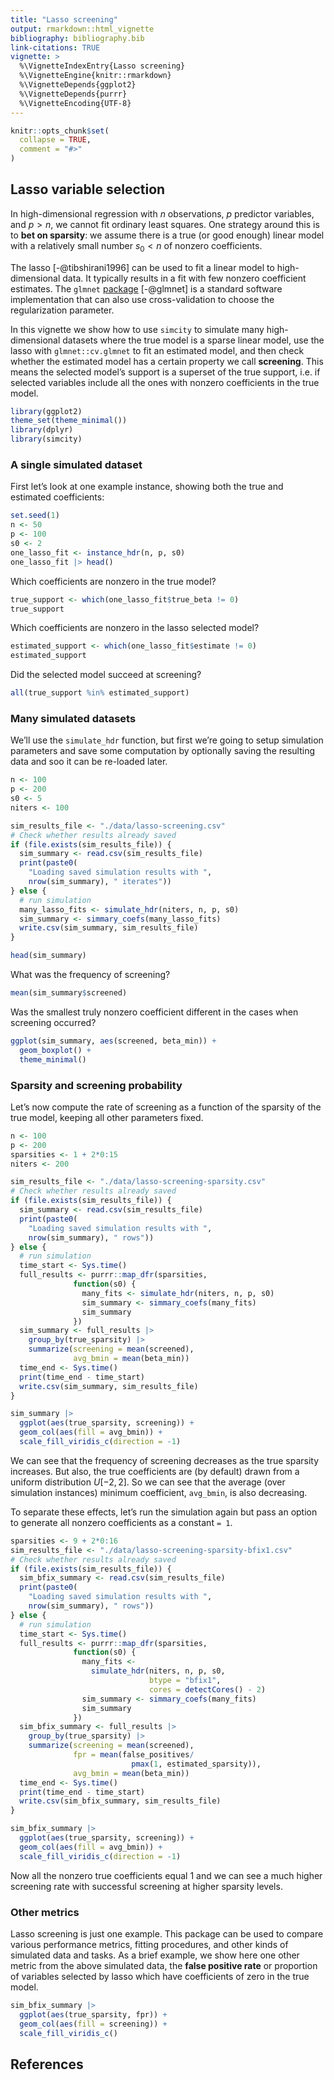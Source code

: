 ```yaml
---
title: "Lasso screening"
output: rmarkdown::html_vignette
bibliography: bibliography.bib
link-citations: TRUE
vignette: >
  %\VignetteIndexEntry{Lasso screening}
  %\VignetteEngine{knitr::rmarkdown}
  %\VignetteDepends{ggplot2}
  %\VignetteDepends{purrr}
  %\VignetteEncoding{UTF-8}
---
```


```r
knitr::opts_chunk$set(
  collapse = TRUE,
  comment = "#>"
)
```

## Lasso variable selection

In high-dimensional regression with $n$ observations, $p$ predictor variables, and $p > n$, we cannot fit ordinary least squares. One strategy around this is to **bet on sparsity**: we assume there is a true (or good enough) linear model with a relatively small number $s_0 < n$ of nonzero coefficients.

The lasso [-@tibshirani1996] can be used to fit a linear model to high-dimensional data. It typically results in a fit with few nonzero coefficient estimates. The `glmnet` [package](https://cran.r-project.org/web/packages/glmnet/index.html) [-@glmnet] is a standard software implementation that can also use cross-validation to choose the regularization parameter.

In this vignette we show how to use `simcity` to simulate many high-dimensional datasets where the true model is a sparse linear model, use the lasso with `glmnet::cv.glmnet` to fit an estimated model, and then check whether the estimated model has a certain property we call **screening**. This means the selected model's support is a superset of the true support, i.e. if selected variables include all the ones with nonzero coefficients in the true model.

```r
library(ggplot2)
theme_set(theme_minimal())
library(dplyr)
library(simcity)
```

### A single simulated dataset

First let's look at one example instance, showing both the true and estimated coefficients:

```r
set.seed(1)
n <- 50
p <- 100
s0 <- 2
one_lasso_fit <- instance_hdr(n, p, s0)
one_lasso_fit |> head()
```

Which coefficients are nonzero in the true model?

```r
true_support <- which(one_lasso_fit$true_beta != 0)
true_support
```

Which coefficients are nonzero in the lasso selected model?

```r
estimated_support <- which(one_lasso_fit$estimate != 0)
estimated_support
```

Did the selected model succeed at screening?

```r
all(true_support %in% estimated_support)
```

### Many simulated datasets

We'll use the `simulate_hdr` function, but first we're going to setup simulation parameters and save some computation by optionally saving the resulting data and soo it can be re-loaded later.

```r
n <- 100
p <- 200
s0 <- 5
niters <- 100
```

```r
sim_results_file <- "./data/lasso-screening.csv"
# Check whether results already saved
if (file.exists(sim_results_file)) {
  sim_summary <- read.csv(sim_results_file)
  print(paste0(
    "Loading saved simulation results with ",
    nrow(sim_summary), " iterates"))
} else {
  # run simulation
  many_lasso_fits <- simulate_hdr(niters, n, p, s0)
  sim_summary <- simmary_coefs(many_lasso_fits)
  write.csv(sim_summary, sim_results_file)
}
```

```r
head(sim_summary)
```

What was the frequency of screening?

```r
mean(sim_summary$screened)
```

Was the smallest truly nonzero coefficient different in the cases when screening occurred?

```r
ggplot(sim_summary, aes(screened, beta_min)) + 
  geom_boxplot() +
  theme_minimal()
```

### Sparsity and screening probability

Let's now compute the rate of screening as a function of the sparsity of the true model, keeping all other parameters fixed.

```r
n <- 100
p <- 200
sparsities <- 1 + 2*0:15
niters <- 200
```


```r
sim_results_file <- "./data/lasso-screening-sparsity.csv"
# Check whether results already saved
if (file.exists(sim_results_file)) {
  sim_summary <- read.csv(sim_results_file)
  print(paste0(
    "Loading saved simulation results with ",
    nrow(sim_summary), " rows"))
} else {
  # run simulation
  time_start <- Sys.time()
  full_results <- purrr::map_dfr(sparsities,
              function(s0) {
                many_fits <- simulate_hdr(niters, n, p, s0)
                sim_summary <- simmary_coefs(many_fits)
                sim_summary
              })
  sim_summary <- full_results |>
    group_by(true_sparsity) |>
    summarize(screening = mean(screened),
              avg_bmin = mean(beta_min))
  time_end <- Sys.time()
  print(time_end - time_start)
  write.csv(sim_summary, sim_results_file)
}
```

```r
sim_summary |>
  ggplot(aes(true_sparsity, screening)) +
  geom_col(aes(fill = avg_bmin)) +
  scale_fill_viridis_c(direction = -1)
```

We can see that the frequency of screening decreases as the true sparsity increases. But also, the true coefficients are (by default) drawn from a uniform distribution $U[-2, 2]$. So we can see that the average (over simulation instances) minimum coefficient, `avg_bmin`, is also decreasing.

To separate these effects, let's run the simulation again but pass an option to generate all nonzero coefficients as a constant `= 1`.

```r
sparsities <- 9 + 2*0:16
sim_results_file <- "./data/lasso-screening-sparsity-bfix1.csv"
# Check whether results already saved
if (file.exists(sim_results_file)) {
  sim_bfix_summary <- read.csv(sim_results_file)
  print(paste0(
    "Loading saved simulation results with ",
    nrow(sim_summary), " rows"))
} else {
  # run simulation
  time_start <- Sys.time()
  full_results <- purrr::map_dfr(sparsities,
              function(s0) {
                many_fits <- 
                  simulate_hdr(niters, n, p, s0,
                               btype = "bfix1",
                               cores = detectCores() - 2)
                sim_summary <- simmary_coefs(many_fits)
                sim_summary
              })
  sim_bfix_summary <- full_results |>
    group_by(true_sparsity) |>
    summarize(screening = mean(screened),
              fpr = mean(false_positives/
                           pmax(1, estimated_sparsity)),
              avg_bmin = mean(beta_min))
  time_end <- Sys.time()
  print(time_end - time_start)
  write.csv(sim_bfix_summary, sim_results_file)
}
```

```r
sim_bfix_summary |>
  ggplot(aes(true_sparsity, screening)) +
  geom_col(aes(fill = avg_bmin)) +
  scale_fill_viridis_c(direction = -1)
```

Now all the nonzero true coefficients equal 1 and we can see a much higher screening rate with successful screening at higher sparsity levels. 

### Other metrics

Lasso screening is just one example. This package can be used to compare various performance metrics, fitting procedures, and other kinds of simulated data and tasks. As a brief example, we show here one other metric from the above simulated data, the **false positive rate** or proportion of variables selected by lasso which have coefficients of zero in the true model.

```r
sim_bfix_summary |>
  ggplot(aes(true_sparsity, fpr)) +
  geom_col(aes(fill = screening)) +
  scale_fill_viridis_c()
```

## References
